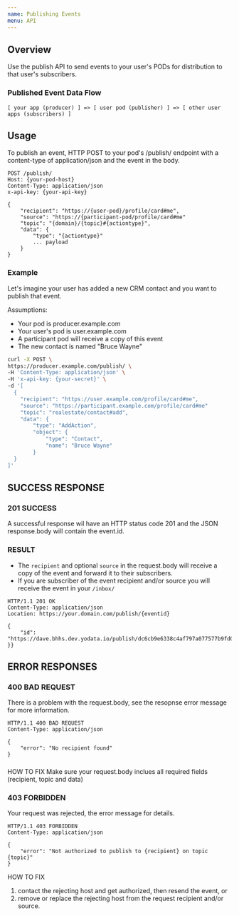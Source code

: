 ```yaml
---
name: Publishing Events
menu: API
---
```


## Overview

Use the publish API to send events to your user's PODs for distribution to that user's subscribers.

### Published Event Data Flow

```sequence
[ your app (producer) ] => [ user pod (publisher) ] => [ other user apps (subscribers) ]
```

## Usage

To publish an event, HTTP POST to your pod's /publish/ endpoint with a content-type of application/json and the event in the body.

```http
POST /publish/
Host: {your-pod-host}
Content-Type: application/json
x-api-key: {your-api-key}

{
    "recipient": "https://{user-pod}/profile/card#me",
    "source": "https://{participant-pod/profile/card#me"
    "topic": "{domain}/{topic}#{actiontype}",
    "data": {
        "type": "{actiontype}"
        ... payload
    }
}
```

### Example

Let's imagine your user has added a new CRM contact and you want to publish that event.

Assumptions:
- Your pod is producer.example.com
- Your user's pod is user.example.com
- A participant pod will receive a copy of this event
- The new contact is named "Bruce Wayne"

```sh
curl -X POST \
https://producer.example.com/publish/ \
-H 'Content-Type: application/json' \
-H 'x-api-key: {your-secret}' \
-d '[
  {
    "recipient": "https://user.example.com/profile/card#me",
    "source": "https://participant.example.com/profile/card#me"
    "topic": "realestate/contact#add",
    "data": {
        "type": "AddAction",
        "object": {
            "type": "Contact",
            "name": "Bruce Wayne"
        }
  }
]'
```

## SUCCESS RESPONSE

### 201 SUCCESS
A successful response wil have an HTTP status code 201 and the JSON response.body will contain the event.id.

### RESULT

- The `recipient` and optional  `source` in the request.body will receive a copy of the event and forward it to their subscribers.
- If you are subscriber of the event recipient and/or source you will receive the event in your `/inbox/`

```http
HTTP/1.1 201 OK
Content-Type: application/json
Location: https://your.domain.com/publish/{eventid}

{
    "id": "https://dave.bhhs.dev.yodata.io/publish/dc6cb9e6338c4af797a077577b9fd0ad"
}}
```

## ERROR RESPONSES

### 400 BAD REQUEST
There is a problem with the request.body, see the resopnse error message for more information.

```http
HTTP/1.1 400 BAD REQUEST
Content-Type: application/json

{
    "error": "No recipient found"
}
```

###
HOW TO FIX
Make sure your request.body inclues all required fields (recipient, topic and data)


### 403 FORBIDDEN
Your request was rejected, the error message for details.

```http
HTTP/1.1 403 FORBIDDEN
Content-Type: application/json

{
    "error": "Not authorized to publish to {recipient} on topic {topic}"
}
```

HOW TO FIX
1. contact the rejecting host and get authorized, then resend the event, or
2. remove or replace the rejecting host from the request recipient and/or source.
